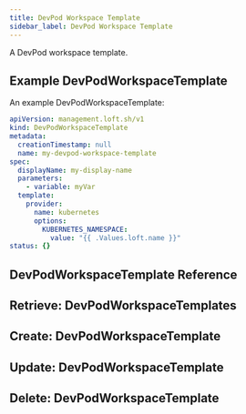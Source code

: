 ```yaml
---
title: DevPod Workspace Template
sidebar_label: DevPod Workspace Template
---
```



A DevPod workspace template.

## Example DevPodWorkspaceTemplate

An example DevPodWorkspaceTemplate:

```yaml
apiVersion: management.loft.sh/v1
kind: DevPodWorkspaceTemplate
metadata:
  creationTimestamp: null
  name: my-devpod-workspace-template
spec:
  displayName: my-display-name
  parameters:
    - variable: myVar
  template:
    provider:
      name: kubernetes
      options:
        KUBERNETES_NAMESPACE:
          value: "{{ .Values.loft.name }}"
status: {}
```

## DevPodWorkspaceTemplate Reference

<Reference />

## Retrieve: DevPodWorkspaceTemplates

<Retrieve />

## Create: DevPodWorkspaceTemplate

<Create />

## Update: DevPodWorkspaceTemplate

<Update />

## Delete: DevPodWorkspaceTemplate

<Delete />

